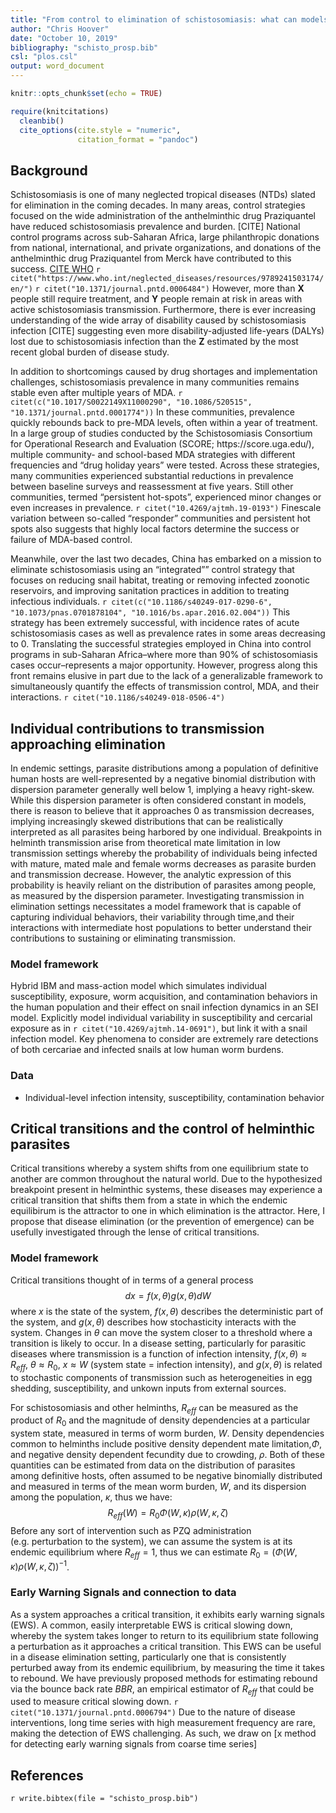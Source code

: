 ```yaml
---
title: "From control to elimination of schistosomiasis: what can models tell us?"
author: "Chris Hoover"
date: "October 10, 2019"
bibliography: "schisto_prosp.bib"
csl: "plos.csl"
output: word_document
---
```


```r
knitr::opts_chunk$set(echo = TRUE)

require(knitcitations)
  cleanbib()
  cite_options(cite.style = "numeric",
               citation_format = "pandoc")

```

## Background  
Schistosomiasis is one of many neglected tropical diseases (NTDs) slated for elimination in the coming decades. In many areas, control strategies focused on the wide administration of the anthelminthic drug Praziquantel have reduced schistosomiasis prevalence and burden. [CITE] National control programs across sub-Saharan Africa, large philanthropic donations from national, international, and private organizations, and donations of the anthelminthic drug Praziquantel from Merck have contributed to this success. [CITE WHO](https://www.who.int/neglected_diseases/resources/9789241503174/en/) `r citet("https://www.who.int/neglected_diseases/resources/9789241503174/en/")` `r citet("10.1371/journal.pntd.0006484")` However, more than **X** people still require treatment, and **Y** people remain at risk in areas with active schistosomiasis transmission. Furthermore, there is ever increasing understanding of the wide array of disability caused by schistosomiasis infection [CITE] suggesting even more disability-adjusted life-years (DALYs) lost due to schistosomiasis infection than the **Z** estimated by the most recent global burden of disease study.

In addition to shortcomings caused by drug shortages and implementation challenges, schistosomiasis prevalence in many communities remains stable even after multiple years of MDA. `r citet(c("10.1017/S0022149X11000290", "10.1086/520515", "10.1371/journal.pntd.0001774"))` In these communities, prevalence quickly rebounds back to pre-MDA levels, often within a year of treatment. In a large group of studies conducted by the Schistosomiasis Consortium for Operational Research and Evaluation (SCORE; https://score.uga.edu/), multiple community- and school-based MDA strategies with different frequencies and "drug holiday years" were tested. Across these strategies, many communities experienced substantial reductions in prevalence between baseline surveys and reassessment at five years. Still other communities, termed "persistent hot-spots", experienced minor changes or even increases in prevalence. `r citet("10.4269/ajtmh.19-0193")` Finescale variation between so-called "responder" communities and persistent hot spots also suggests that highly local factors determine the success or failure of MDA-based control. 

Meanwhile, over the last two decades, China has embarked on a mission to eliminate schistosomiasis using an "integrated"" control strategy that focuses on reducing snail habitat, treating or removing infected zoonotic reservoirs, and improving sanitation practices in addition to treating infectious individuals. `r citet(c("10.1186/s40249-017-0290-6", "10.1073/pnas.0701878104", "10.1016/bs.apar.2016.02.004"))` This strategy has been extremely successful, with incidence rates of acute schistosomiasis cases as well as prevalence rates in some areas decreasing to 0. Translating the successful strategies employed in China into control programs in sub-Saharan Africa--where more than 90% of schistosomiasis cases occur--represents a major opportunity. However, progress along this front remains elusive in part due to the lack of a generalizable framework to simultaneously quantify the effects of transmission control, MDA, and their interactions. `r citet("10.1186/s40249-018-0506-4")`

## Individual contributions to transmission approaching elimination  
In endemic settings, parasite distributions among a population of definitive human hosts are well-represented by a negative binomial distribution with dispersion parameter generally well below 1, implying a heavy right-skew. While this dispersion parameter is often considered constant in models, there is reason to believe that it approaches 0 as transmission decreases, implying increasingly skewed distributions that can be realistically interpreted as all parasites being harbored by one individual. Breakpoints in helminth transmission arise from theoretical mate limitation in low transmission settings whereby the probability of individuals being infected with mature, mated male and female worms decreases as parasite burden and transmission decrease. However, the analytic expression of this probability is heavily reliant on the distribution of parasites among people, as measured by the dispersion parameter. Investigating transmission in elimination settings necessitates a model framework that is capable of capturing individual behaviors, their variability through time,and their interactions with intermediate host populations to better understand their contributions to sustaining or eliminating transmission. 

### Model framework  
Hybrid IBM and mass-action model which simulates individual susceptibility, exposure, worm acquisition, and contamination behaviors in the human population and their effect on snail infection dynamics in an SEI model. Explicitly model individual variability in susceptibility and cercarial exposure as in `r citet("10.4269/ajtmh.14-0691")`, but link it with a snail infection model. Key phenomena to consider are extremely rare detections of both cercariae and infected snails at low human worm burdens.  

### Data  
- Individual-level infection intensity, susceptibility, contamination behavior  

## Critical transitions and the control of helminthic parasites  
Critical transitions whereby a system shifts from one equilibrium state to another are common throughout the natural world. Due to the hypothesized breakpoint present in helminthic systems, these diseases may experience a critical transition that shifts them from a state in which the endemic equilibirum is the attractor to one in which elimination is the attractor. Here, I propose that disease elimination (or the prevention of emergence) can be usefully investigated through the lense of critical transitions.  

### Model framework  
Critical transitions thought of in terms of a general process
$$dx=f(x,\theta)g(x,\theta)dW$$
where $x$ is the state of the system, $f(x,\theta)$ describes the deterministic part of the system, and $g(x,\theta)$ describes how stochasticity interacts with the system. Changes in $\theta$ can move the system closer to a threshold where a transition is likely to occur. In a disease setting, particularly for parasitic diseases where transmission is a function of infection intensity, $f(x,\theta)\approx R_{eff}$, $\theta\approx R_0$, $x\approx W$ (system state = infection intensity), and $g(x,\theta)$ is related to stochastic components of transmission such as heterogeneities in egg shedding, susceptibility, and unkown inputs from external sources.

For schistosomiasis and other helminths, $R_{eff}$ can be measured as the product of $R_0$ and the magnitude of density dependencies at a particular system state, measured in terms of worm burden, $W$. Density dependencies common to helminths include positive density dependent mate limitation,$\Phi$, and negative density dependent fecundity due to crowding, $\rho$. Both of these quantities can be estimated from data on the distribution of parasites among definitive hosts, often assumed to be negative binomially distributed and measured in terms of the mean worm burden, $W$, and its dispersion among the population, $\kappa$, thus we have:
$$R_{eff}(W)=R_0\Phi(W,\kappa)\rho(W,\kappa, \zeta)$$
Before any sort of intervention such as PZQ administration (e.g. perturbation to the system), we can assume the system is at its endemic equilibrium where $R_{eff}=1$, thus we can estimate $R_0=\big(\Phi(W,\kappa)\rho(W,\kappa, \zeta)\big)^{-1}$. 

### Early Warning Signals and connection to data  
As a system approaches a critical transition, it exhibits early warning signals (EWS). A common, easily interpretable EWS is critical slowing down, whereby the system takes longer to return to its equilibrium state following a perturbation as it approaches a critical transition. This EWS can be useful in a disease elimination setting, particularly one that is consistently perturbed away from its endemic equilibrium, by measuring the time it takes to rebound. We have previously proposed methods for estimating rebound via the bounce back rate $BBR$, an empirical estimator of $R_{eff}$ that could be used to measure critical slowing down. `r citet("10.1371/journal.pntd.0006794")` Due to the nature of disease interventions, long time series with high measurement frequency are rare, making the detection of EWS challenging. As such, we draw on [x method for detecting early warning signals from coarse time series]

## References  
`r write.bibtex(file = "schisto_prosp.bib")`
